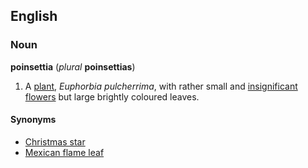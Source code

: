 ==English==
===Noun===
'''poinsettia''' (''plural'' '''poinsettias''')
{{wikipedia}}
# A [[plant]], ''Euphorbia pulcherrima'', with rather small and [[insignificant]] [[flower]]s but large brightly coloured leaves.

====Synonyms====
*[[Christmas star]]
*[[Mexican flame leaf]]
